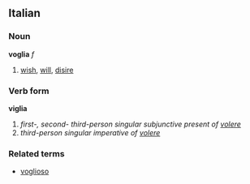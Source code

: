 ==Italian==
===Noun===
'''voglia''' ''f''

# [[wish]], [[will]], [[disire]]

===Verb form===
'''viglia'''

# ''first-, second- third-person singular subjunctive present of [[volere]]''
# ''third-person singular imperative of [[volere]]''

===Related terms===
*[[voglioso]]